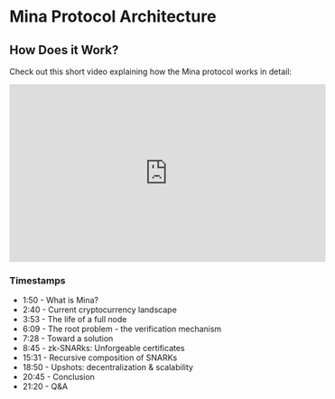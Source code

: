 
# Mina Protocol Architecture

## How Does it Work?

Check out this short video explaining how the Mina protocol works in detail:

<iframe
  id="youtube-iframe"
  width="560"
  height="315"
  src="https://www.youtube-nocookie.com/embed/eWVGATxEB6M?start=100&enablejsapi=1&rel=0"
  frameborder="0"
  allow="accelerometer; autoplay; encrypted-media; gyroscope; picture-in-picture"
  allowfullscreen
></iframe>

### Timestamps

- 1:50 - What is Mina?
- 2:40 - Current cryptocurrency landscape
- 3:53 - The life of a full node
- 6:09 - The root problem - the verification mechanism
- 7:28 - Toward a solution
- 8:45 - zk-SNARks: Unforgeable certificates
- 15:31 - Recursive composition of SNARKs
- 18:50 - Upshots: decentralization & scalability
- 20:45 - Conclusion
- 21:20 - Q&A
